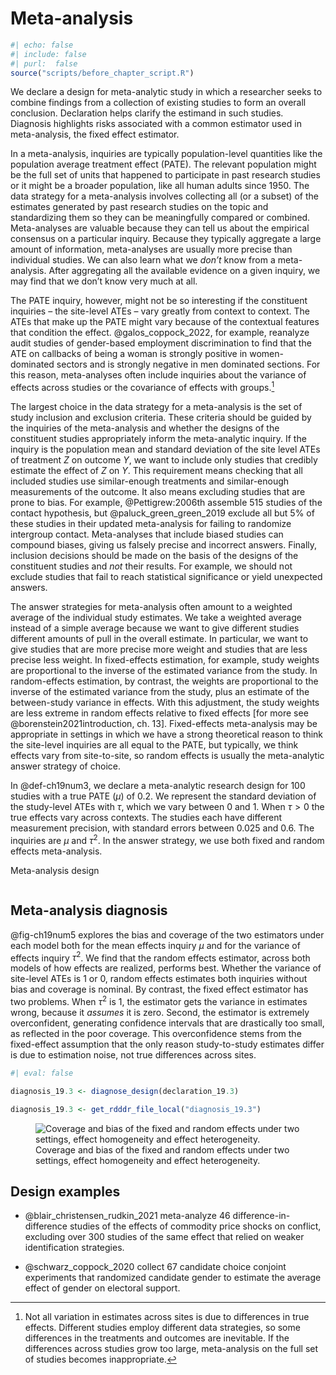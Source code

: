 # Meta-analysis {.unnumbered}

```r
#| echo: false
#| include: false
#| purl:  false
source("scripts/before_chapter_script.R")
```

::: {.ddbox}
We declare a design for meta-analytic study in which a researcher seeks to combine findings from a collection of existing studies to form an overall conclusion.  Declaration helps clarify the estimand in such studies. Diagnosis highlights risks associated with a common estimator used in meta-analysis, the fixed effect estimator. 
:::

In a meta-analysis, inquiries are typically population-level quantities like the population average treatment effect (PATE). The relevant population might be the full set of units that happened to participate in past research studies or it might be a broader population, like all human adults since 1950. The data strategy for a meta-analysis involves collecting all (or a subset) of the estimates generated by past research studies on the topic and standardizing them so they can be meaningfully compared or combined. Meta-analyses are valuable because they can tell us about the empirical consensus on a particular inquiry. Because they typically aggregate a large amount of information, meta-analyses are usually more precise than individual studies. We can also learn what we *don't* know from a meta-analysis. After aggregating all the available evidence on a given inquiry, we may find that we don't know very much at all.

The PATE inquiry, however, might not be so interesting if the constituent inquiries -- the site-level ATEs -- vary greatly from context to context. The ATEs that make up the PATE might vary because of the contextual features that condition the effect. @galos_coppock_2022, for example,  reanalyze audit studies of gender-based employment discrimination to find that the ATE on callbacks of being a woman is strongly positive in women-dominated sectors and is strongly negative in men dominated sections. For this reason, meta-analyses often include inquiries about the variance of effects across studies or the covariance of effects with groups.^[Not all variation in estimates across sites is due to differences in true effects. Different studies employ different data strategies, so some differences in the treatments and outcomes are inevitable. If the differences across studies grow too large, meta-analysis on the full set of studies becomes inappropriate.]

The largest choice in the data strategy for a meta-analysis is the set of study inclusion and exclusion criteria. These criteria should be guided by the inquiries of the meta-analysis and whether the designs of the constituent studies appropriately inform the meta-analytic inquiry. If the inquiry is the population mean and standard deviation of the site level ATEs of treatment $Z$ on outcome $Y$, we want to include only studies that credibly estimate the effect of $Z$ on $Y$. This requirement means checking that all included studies use similar-enough treatments and similar-enough measurements of the outcome. It also means excluding studies that are prone to bias. For example, @Pettigrew:2006th assemble 515 studies of the contact hypothesis, but @paluck_green_green_2019 exclude all but 5\% of these studies in their updated meta-analysis for failing to randomize intergroup contact. Meta-analyses that include biased studies can compound biases, giving us falsely precise and incorrect answers. Finally, inclusion decisions should be made on the basis of the designs of the constituent studies and *not* their results. For example, we should not exclude studies that fail to reach statistical significance or yield unexpected answers.

The answer strategies for meta-analysis often amount to a weighted average of the individual study estimates. We take a weighted average instead of a simple average because we want to give different studies different amounts of pull in the overall estimate. In particular, we want to give studies that are more precise more weight and studies that are less precise less weight. In fixed-effects estimation, for example, study weights are proportional to the inverse of the estimated variance from the study. In random-effects estimation, by contrast, the weights are proportional to the inverse of the estimated variance from the study, plus an estimate of the between-study variance in effects. With this adjustment, the study weights are less extreme in random effects relative to fixed effects [for more see @borenstein2021introduction, ch. 13]. Fixed-effects meta-analysis may be appropriate in settings in which we have a strong theoretical reason to think the site-level inquiries are all equal to the PATE, but typically, we think effects vary from site-to-site, so random effects is usually the meta-analytic answer strategy of choice.

In @def-ch19num3, we declare a meta-analytic research design for 100 studies with a true PATE ($\mu$) of 0.2. We represent the standard deviation of the study-level ATEs with $\tau$, which we vary between 0 and 1. When $\tau>0$  the true effects vary across contexts. The studies each have different measurement precision, with standard errors between 0.025 and 0.6. The inquiries are $\mu$ and $\tau^2$. In the answer strategy, we use both fixed and random effects meta-analysis. 

::: {#def-ch19num3 .declaration} 

Meta-analysis design

```r
```

:::


::: {#lem-ch19num3} 

## Meta-analysis diagnosis

@fig-ch19num5 explores the bias and coverage of the two estimators under each model both for the mean effects inquiry $\mu$ and for the variance of effects inquiry $\tau^2$. We find that the random effects estimator, across both models of how effects are realized, performs best. Whether the variance of site-level ATEs is 1 or 0, random effects estimates both inquiries without bias and coverage is nominal. By contrast, the fixed effect estimator has two problems. When $\tau^2$ is 1, the estimator gets the variance in estimates wrong, because it *assumes* it is zero. Second, the estimator is extremely overconfident, generating confidence intervals that are drastically too small, as reflected in the poor coverage. This overconfidence stems from the fixed-effect assumption that the only reason study-to-study estimates differ is due to estimation noise, not true differences across sites.

```r
#| eval: false

diagnosis_19.3 <- diagnose_design(declaration_19.3)
```

```r
diagnosis_19.3 <- get_rdddr_file_local("diagnosis_19.3")
```

![Coverage and bias of the fixed and random effects under two settings, effect homogeneity and effect heterogeneity.](/figures/figure-19-5){#fig-ch19num5}

:::

## Design examples

- @blair_christensen_rudkin_2021 meta-analyze 46 difference-in-difference studies of the effects of commodity price shocks on conflict, excluding over 300 studies of the same effect that relied on weaker identification strategies.

- @schwarz_coppock_2020 collect 67 candidate choice conjoint experiments that randomized candidate gender to estimate the average effect of gender on electoral support.



